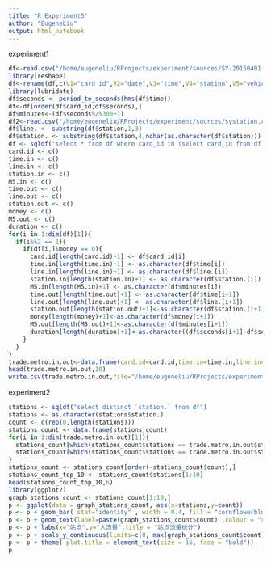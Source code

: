 ```yaml
---
title: "R Experiment5"
author: "EugeneLiu"
output: html_notebook
---
```


experiment1
```r
df<-read.csv("/home/eugeneliu/RProjects/experiment/sources/SY-20150401.csv",header = FALSE)
library(reshape)
df<-rename(df,c(V1="card_id",V2="date",V3="time",V4="station",V5="vehicle",V6="money",V7="property"))
library(lubridate)
df$seconds <- period_to_seconds(hms(df$time))
df<-df[order(df$card_id,df$seconds),]
df$minutes<-(df$seconds%/%300+1)
df2<-read.csv("/home/eugeneliu/RProjects/experiment/sources/systation.csv",header = TRUE)
df$line. <- substring(df$station,1,3)
df$station. <- substring(df$station,4,nchar(as.character(df$station)))
df <- sqldf("select * from df where card_id in (select card_id from df group by card_id having count(*) != 1 and count(*) != 3 and count(*) != 5 and count(*) != 7)")
card.id <- c()
time.in <- c()
line.in <- c()
station.in <- c()
M5.in <- c()
time.out <- c()
line.out <- c()
station.out <- c()
money <- c()
M5.out <- c()
duration <- c()
for(i in 1:dim(df)[1]){
  if(i%%2 == 1){
    if(df[i,]$money == 0){
      card.id[length(card.id)+1] <- df$card_id[i]
      time.in[length(time.in)+1] <- as.character(df$time[i])
      line.in[length(line.in)+1] <- as.character(df$line.[i])
      station.in[length(station.in)+1] <- as.character(df$station.[i])
      M5.in[length(M5.in)+1] <- as.character(df$minutes[i])
      time.out[length(time.out)+1] <- as.character(df$time[i+1])
      line.out[length(line.out)+1] <- as.character(df$line.[i+1])
      station.out[length(station.out)+1]<-as.character(df$station.[i+1])
      money[length(money)+1]<-as.character(df$money[i+1])
      M5.out[length(M5.out)+1]<-as.character(df$minutes[i+1])
      duration[length(duration)+1]<-as.character((df$seconds[i+1]-df$seconds[i]))
    }
  }
}
trade.metro.in.out<-data.frame(card.id=card.id,time.in=time.in,line.in=line.in,station.in=station.in,M5.in=M5.in,time.out=time.out,line.out=line.out,station.out=station.out,money=money,M5.out=M5.out,duration=duration)
head(trade.metro.in.out,10)
write.csv(trade.metro.in.out,file="/home/eugeneliu/RProjects/experiment/results/shmetro_line_in_out.csv",row.names  = FALSE,quote = FALSE)

```


experiment2
```r
stations <- sqldf("select distinct `station.` from df")
stations <- as.character(stations$station.)
count <- c(rep(0,length(stations)))
stations_count <- data.frame(stations,count)
for(i in 1:dim(trade.metro.in.out)[1]){
  stations_count[which(stations_count$stations == trade.metro.in.out$station.in[i]),][2] = stations_count[which(stations_count$stations==trade.metro.in.out$station.in[i]),][2] + 1
  stations_count[which(stations_count$stations == trade.metro.in.out$station.out[i]),][2] = stations_count[which(stations_count$stations==trade.metro.in.out$station.out[i]),][2] + 1
}
stations_count <- stations_count[order(-stations_count$count),]
stations_count_top_10 <- stations_count$stations[1:10]
head(stations_count_top_10,6)
library(ggplot2) 
graph_stations_count <- stations_count[1:10,]
p <- ggplot(data = graph_stations_count, aes(x=stations,y=count)) 
p <- p + geom_bar( stat="identity" , width = 0.4, fill = "cornflowerblue") 
p <- p + geom_text(label=paste(graph_stations_count$count) ,colour = "red", vjust=-1) 
p <- p + labs(x="站点",y="人流量",title = "站点流量统计") 
p <- p + scale_y_continuous(limits=c(0, max(graph_stations_count$count) * 1.05)) 
p <- p + theme( plot.title = element_text(size = 16, face = "bold")) 
p

```
